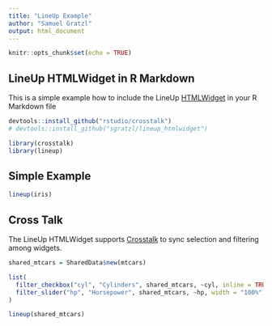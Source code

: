 ```yaml
---
title: "LineUp Example"
author: "Samuel Gratzl"
output: html_document
---
```


```r
knitr::opts_chunk$set(echo = TRUE)
```

## LineUp HTMLWidget in R Markdown

This is a simple example how to include the LineUp [HTMLWidget](http://www.htmlwidgets.org/) in your R Markdown file

```r
devtools::install_github("rstudio/crosstalk")
# devtools::install_github("sgratzl/lineup_htmlwidget")

library(crosstalk)
library(lineup)
```

## Simple Example

```r

lineup(iris)
```


## Cross Talk

The LineUp HTMLWidget supports [Crosstalk](http://rstudio.github.io/crosstalk/) to sync selection and filtering among widgets. 

```r
shared_mtcars = SharedData$new(mtcars)

list(
  filter_checkbox("cyl", "Cylinders", shared_mtcars, ~cyl, inline = TRUE),
  filter_slider("hp", "Horsepower", shared_mtcars, ~hp, width = "100%")
)

lineup(shared_mtcars)
```




